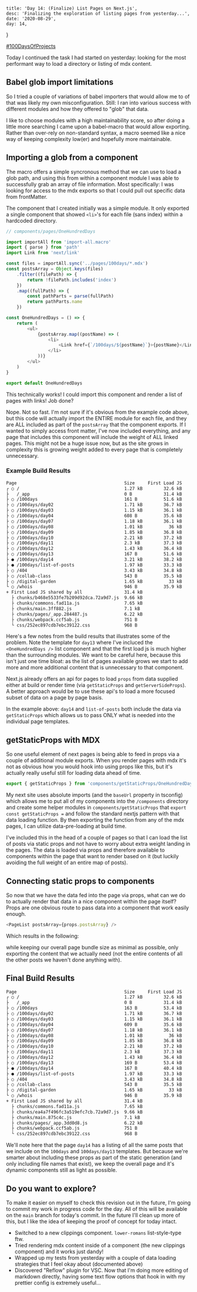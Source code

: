 



    title: 'Day 14: (Finalize) List Pages on Next.js',
    desc: 'Finalizing the exploration of listing pages from yesterday...',
    date: '2020-08-29',
    day: 14,
}

[#100DaysOfProjects](./)

Today I continued the task I had started on yesterday: looking for the most
performant way to load a directory or listing of mdx content.

## Babel glob import limitations

So I tried a couple of variations of babel importers that would allow me to
of that was likely my own misconfiguration. Still: I ran into various success
with different modules and how they offered to "glob" that data.

I like to choose modules with a high maintainability score, so after doing a
little more searching I came upon a babel-macro that would allow exporting.
Rather than over-rely on non-standard syntax, a macro seemed like a nice way of
keeping complexity low(er) and hopefully more maintainable.

## Importing a glob from a component

The macro offers a simple syncronous method that we can use to load a glob path,
and using this from within a component module I was able to successfully grab an
array of file information. Most specifically: I was looking for access to the
mdx exports so that I could pull out specific data from frontMatter.

The component that I created initially was a simple module. It only exported a
single component that showed `<li>`'s for each file (sans index) within a
hardcoded directory.

```js
// components/pages/OneHundredDays

import importAll from 'import-all.macro'
import { parse } from 'path'
import Link from 'next/link'

const files = importAll.sync('../pages/100days/*.mdx')
const postsArray = Object.keys(files)
    .filter((filePath) => {
        return !filePath.includes('index')
    })
    .map((fullPath) => {
        const pathParts = parse(fullPath)
        return pathParts.name
    })

const OneHundredDays = () => {
    return (
        <ul>
            {postsArray.map((postName) => (
                <li>
                    <Link href={`/100days/${postName}`}>{postName}</Link>
                </li>
            ))}
        </ul>
    )
}

export default OneHundredDays
```

This technically works! I could import this component and render a list of pages
with links! Job done?

Nope. Not so fast. I'm not sure if it's obvious from the example code above, but
this code will actually import the ENTIRE module for each file, and they are ALL
included as part of the `postsArray` that the component exports. If I wanted to
simply access front matter, I've now included everything, and any page that
includes this component will include the weight of ALL linked pages. This might
not be a huge issue now, but as the site grows in complexity this is growing
weight added to every page that is completely unnecessary.

### Example Build Results

```sh
Page                                         Size     First Load JS
┌ ○ /                                        1.27 kB        32.6 kB
├   /_app                                    0 B            31.4 kB
├ ○ /100days                                 161 B          51.6 kB
├ ○ /100days/day02                           1.71 kB        36.7 kB
├ ○ /100days/day03                           1.15 kB        36.1 kB
├ ○ /100days/day04                           608 B          35.6 kB
├ ○ /100days/day07                           1.18 kB        36.1 kB
├ ○ /100days/day08                           1.01 kB          36 kB
├ ○ /100days/day09                           1.85 kB        36.8 kB
├ ○ /100days/day10                           2.21 kB        37.2 kB
├ ○ /100days/day11                           2.3 kB         37.3 kB
├ ○ /100days/day12                           1.43 kB        36.4 kB
├ ○ /100days/day13                           167 B          51.6 kB
├ ● /100days/day14                           3.21 kB        38.2 kB
├ ● /100days/list-of-posts                   1.97 kB        33.3 kB
├ ○ /404                                     3.43 kB        34.8 kB
├ ○ /collab-class                            543 B          35.5 kB
├ ○ /digital-garden                          1.65 kB          33 kB
└ ○ /whois                                   946 B          35.9 kB
+ First Load JS shared by all                31.4 kB
  ├ chunks/b468e5533fe7b209d92dca.72a9d7.js  9.66 kB
  ├ chunks/commons.fad11a.js                 7.65 kB
  ├ chunks/main.3ff882.js                    7.1 kB
  ├ chunks/pages/_app.284487.js              6.22 kB
  ├ chunks/webpack.ccf5ab.js                 751 B
  └ css/252ec897cdb7ebc39122.css             968 B

```

Here's a few notes from the build results that illustrates some of the problem.
Note the template for `day13` where I've incluced the `<OneHundredDays />` list
component and that the first load js is much higher than the surrounding
modules. We want to be careful here, because this isn't just one time bloat: as
the list of pages available grows we start to add more and more additional
content that is unnecessary to that component.

Next.js already offers an api for pages to load `props` from data supplied
either at build or render time (via `getStaticProps` and `getServerSideProps`).
A better approach would be to use these api's to load a more focused subset of
data on a page by page basis.

In the example above: `day14` and `list-of-posts` both include the data via
`getStaticProps` which allows us to pass ONLY what is needed into the individual
page templates.

## getStaticProps with MDX

So one useful element of next pages is being able to feed in props via a couple
of additional module exports. When you render pages with mdx it's not as obvious
how you would hook into using props like this, but it's actually really useful
still for loading data ahead of time.

```js
export { getStaticProps } from 'components/getStaticProps/OneHundredDays'
```

My next site uses absolute imports (and the `baseUrl` property in tsconfig)
which allows me to put all of my components into the `/components` directory and
create some helper modules in `components/getStaticProps` that
`export const getStaticProps =` and follow the standard nextjs pattern with that
data loading function. By then exporting the function from any of the mdx pages,
I can utilize data-pre-loading at build time.

I've included this in the head of a couple of pages so that I can load the list
of posts via static props and not have to worry about extra weight landing in
the pages. The data is loaded via props and therefore available to components
within the page that want to render based on it (but luckily avoiding the full
weight of an entire map of posts).

## Connecting static props to components

So now that we have the data fed into the page via props, what can we do to
actually render that data in a nice component within the page itself? Props are
one obvious route to pass data into a component that work easily enough.

```js
<PageList postsArray={props.postsArray} />
```

Which results in the following:

<PageList postsArray={props.postsArray} />

while keeping our overall page bundle size as minimal as possible, only
exporting the content that we actually need (not the entire contents of all the
other posts we haven't done anything with).

## Final Build Results

```sh
Page                                         Size     First Load JS
┌ ○ /                                        1.27 kB        32.6 kB
├   /_app                                    0 B            31.4 kB
├ ○ /100days                                 163 B          53.4 kB
├ ○ /100days/day02                           1.71 kB        36.7 kB
├ ○ /100days/day03                           1.15 kB        36.1 kB
├ ○ /100days/day04                           609 B          35.6 kB
├ ○ /100days/day07                           1.18 kB        36.1 kB
├ ○ /100days/day08                           1.01 kB          36 kB
├ ○ /100days/day09                           1.85 kB        36.8 kB
├ ○ /100days/day10                           2.21 kB        37.2 kB
├ ○ /100days/day11                           2.3 kB         37.3 kB
├ ○ /100days/day12                           1.43 kB        36.4 kB
├ ○ /100days/day13                           169 B          53.4 kB
├ ● /100days/day14                           167 B          40.4 kB
├ ● /100days/list-of-posts                   1.97 kB        33.3 kB
├ ○ /404                                     3.43 kB        34.8 kB
├ ○ /collab-class                            543 B          35.5 kB
├ ○ /digital-garden                          1.65 kB          33 kB
└ ○ /whois                                   946 B          35.9 kB
+ First Load JS shared by all                31.4 kB
  ├ chunks/commons.fad11a.js                 7.65 kB
  ├ chunks/ea4a7f496fc3a519efc7cb.72a9d7.js  9.66 kB
  ├ chunks/main.875c4c.js                    7.1 kB
  ├ chunks/pages/_app.3dd0d8.js              6.22 kB
  ├ chunks/webpack.ccf5ab.js                 751 B
  └ css/252ec897cdb7ebc39122.css             968 B
```

We'll note here that the page `day14` has a listing of all the same posts that
we include on the `100days` and `100days/day13` templates. But because we're
smarter about including these props as part of the static generation (and only
including file names that exist), we keep the overall page and it's dynamic
components still as light as possible.

## Do you want to explore?

To make it easier on myself to check this revision out in the future, I'm going
to commit my work in progress code for the day. All of this will be available on
the `main` branch for today's commit. In the future I'll clean up more of this,
but I like the idea of keeping the proof of concept for today intact.

<Clippings>

-   Switched to a new clippings component. `lower-romans` list-style-type ftw.
-   Tried rendering mdx content inside of a component (the new clippings
    component) and it works just dandy!
-   Wrapped up my tests from yesterday with a couple of data loading strategies
    that I feel okay about (documented above)
-   Discovered "Reflow" plugin for VSC. Now that I'm doing more editing of
    markdown directly, having some text flow options that hook in with my
    prettier config is extremely useful...

</Clippings>
